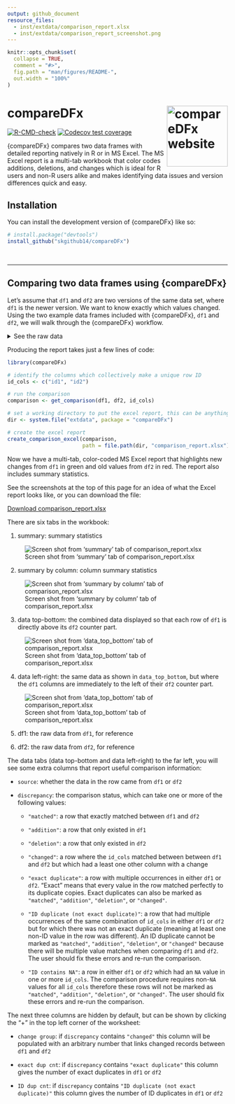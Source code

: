 ```yaml
---
output: github_document
resource_files:
  - inst/extdata/comparison_report.xlsx
  - inst/extdata/comparison_report_screenshot.png
---
```


<!-- README.md is generated from README.Rmd. Please edit that file -->

```r
knitr::opts_chunk$set(
  collapse = TRUE,
  comment = "#>",
  fig.path = "man/figures/README-",
  out.width = "100%"
)
```

# compareDFx <a href="https://skgithub14.github.io/compareDFx/"><img src="man/figures/logo.png" align="right" height="139" alt="compareDFx website" /></a>


<!-- badges: start -->
[![R-CMD-check](https://github.com/skgithub14/compareDFx/actions/workflows/R-CMD-check.yaml/badge.svg)](https://github.com/skgithub14/compareDFx/actions/workflows/R-CMD-check.yaml)
[![Codecov test coverage](https://codecov.io/gh/skgithub14/compareDFx/branch/master/graph/badge.svg)](https://app.codecov.io/gh/skgithub14/compareDFx?branch=master)
<!-- badges: end -->

{compareDFx} compares two data frames with detailed reporting natively in R or in MS Excel. The MS Excel report is a multi-tab workbook that color codes additions, deletions, and changes which is ideal for R users and non-R users alike and makes identifying data issues and version differences quick and easy. 


## Installation

You can install the development version of {compareDFx} like so:

``` r
# install.package("devtools")
install_github("skgithub14/compareDFx")
```

<br>

________________________________________________________________________________

## Comparing two data frames using {compareDFx} 

Let's assume that `df1` and `df2` are two versions of the same data set, where `df1` is the newer version. We want to know exactly which values changed. Using the two example data frames included with {compareDFx}, `df1` and `df2`, we will walk through the {compareDFx} workflow.


<details><summary>See the raw data</summary>

```r
# example data, df1 
knitr::kable(compareDFx::df1)
```


```r
# example data, df2
knitr::kable(compareDFx::df2)
```

</details>

Producing the report takes just a few lines of code:

```r
library(compareDFx)

# identify the columns which collectively make a unique row ID
id_cols <- c("id1", "id2")

# run the comparison
comparison <- get_comparison(df1, df2, id_cols)

# set a working directory to put the excel report, this can be anything
dir <- system.file("extdata", package = "compareDFx")

# create the excel report
create_comparison_excel(comparison, 
                        path = file.path(dir, "comparison_report.xlsx"))
```

Now we have a multi-tab, color-coded MS Excel report that highlights new changes from `df1` in green and old values from `df2` in red. The report also includes summary statistics.

See the screenshots at the top of this page for an idea of what the Excel report looks like, or you can download the file:

[Download comparison_report.xlsx](https://github.com/skgithub14/compareDFx/raw/master/inst/extdata/comparison_report.xlsx)

There are six tabs in the workbook:

1.  summary: summary statistics

![Screen shot from 'summary' tab of comparison_report.xlsx](https://github.com/skgithub14/compareDFx/raw/master/inst/extdata/summary_tab.png) 

2.  summary by column: column summary statistics

![Screen shot from 'summary by column' tab of comparison_report.xlsx](https://github.com/skgithub14/compareDFx/raw/master/inst/extdata/summary_by_column_tab.png)

3.  data top-bottom: the combined data displayed so that each row of `df1` is directly above its `df2` counter part.

![Screen shot from 'data_top_bottom' tab of comparison_report.xlsx](https://github.com/skgithub14/compareDFx/raw/master/inst/extdata/all_tab.png)

4.  data left-right: the same data as shown in `data_top_bottom`, but where the `df1` columns are immediately to the left of their `df2` counter part.

![Screen shot from 'data_top_bottom' tab of comparison_report.xlsx](https://github.com/skgithub14/compareDFx/raw/master/inst/extdata/all_tab.png)

5.  df1: the raw data from `df1`, for reference

6.  df2: the raw data from `df2`, for reference

The data tabs (data top-bottom and data left-right) to the far left, you will see some extra columns that report useful comparison information:

-  `source`: whether the data in the row came from `df1` or `df2`

-  `discrepancy`: the comparison status, which can take one or more of the following values:

    - `"matched"`: a row that exactly matched between `df1` and `df2`
  
    - `"addition"`: a row that only existed in `df1`
  
    - `"deletion"`: a row that only existed in `df2`
  
    - `"changed"`: a row where the `id_cols` matched between between `df1` and `df2` but which had a least one other column with a change
  
    - `"exact duplicate"`: a row with multiple occurrences in either `df1` or `df2`. "Exact" means that every value in the row matched perfectly to its duplicate copies. Exact duplicates can also be marked as `"matched"`, `"addition"`, `"deletion"`, or `"changed"`.
  
    - `"ID duplicate (not exact duplicate)"`: a row that had multiple occurrences of the same combination of `id_cols` in either `df1` or `df2` but for which there was not an exact duplicate (meaning at least one non-ID value in the row was different). An ID duplicate cannot be marked as `"matched"`, `"addition"`, `"deletion"`, or `"changed"` because there will be multiple value matches when comparing `df1` and `df2`. The user should fix these errors and re-run the comparison.
  
    - `"ID contains NA"`: a row in either `df1` or `df2` which had an `NA` value in one or more `id_cols`. The comparison procedure requires non-`NA` values for all `id_cols` therefore these rows will not be marked as `"matched"`, `"addition"`, `"deletion"`, or `"changed"`. The user should fix these errors and re-run the comparison.
    
The next three columns are hidden by default, but can be shown by clicking the "+" in the top left corner of the worksheet:
  
-  `change group`: if `discrepancy` contains `"changed"` this column will be populated with an arbitrary number that links changed records between `df1` and `df2`

-  `exact dup cnt`: if `discrepancy` contains `"exact duplicate"` this column gives the number of exact duplicates in `df1` or `df2`

-  `ID dup cnt`: if `discrepancy` contains `"ID duplicate (not exact duplicate)"` this column gives the number of ID duplicates in `df1` or `df2`




